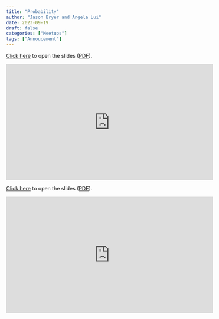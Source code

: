 ```yaml
---
title: "Probability"
author: "Jason Bryer and Angela Lui"
date: 2023-09-19
draft: false
categories: ["Meetups"]
tags: ["Annoucement"]
---
```



[Click here](/slides/03-Probability.html#1) to open the slides ([PDF](/slides/03-Probability.pdf)).

<iframe width="560" height="315" src="https://www.youtube.com/embed/Y6wZPpEkWUU" title="YouTube video player" frameborder="0" allow="accelerometer; autoplay; clipboard-write; encrypted-media; gyroscope; picture-in-picture" allowfullscreen></iframe>

<!--more-->

[Click here](/slides/03-Probability.html#1) to open the slides ([PDF](/slides/03-Probability.pdf)).

<iframe width="560" height="315" src="https://www.youtube.com/embed/Y6wZPpEkWUU" title="YouTube video player" frameborder="0" allow="accelerometer; autoplay; clipboard-write; encrypted-media; gyroscope; picture-in-picture" allowfullscreen></iframe>



